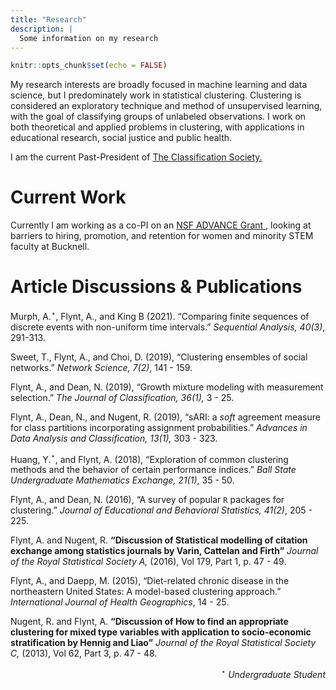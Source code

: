 ```yaml
---
title: "Research"
description: |
  Some information on my research
---
```


```r
knitr::opts_chunk$set(echo = FALSE)
```


My research interests are broadly focused in machine learning and data science, but I predominately work in statistical clustering. Clustering is considered an exploratory technique and method of unsupervised learning, with the goal of classifying groups of unlabeled observations. I work on both theoretical and applied problems in clustering, with applications in educational research, social justice and public health.

I am the current Past-President of  <a href="https://www.theclassificationsociety.org/"> The Classification Society. </a> 

# Current Work

Currently I am working as a co-PI on an <a href = "https://myweb.bucknell.edu/advance-bucknell"> NSF ADVANCE Grant </a>, looking at barriers to hiring, promotion, and retention for women and minority STEM faculty at Bucknell.

# Article Discussions & Publications
Murph, A.$^\star$, Flynt, A., and King B (2021). "Comparing finite sequences of discrete events with non-uniform time intervals." *Sequential Analysis, 40(3)*, 291-313.

Sweet, T., Flynt, A., and Choi, D. (2019), "Clustering ensembles of social networks." *Network Science, 7(2)*,  141 - 159.
 
Flynt, A., and Dean, N. (2019), "Growth mixture modeling with measurement selection." *The Journal of Classification, 36(1),* 3 - 25.

Flynt, A., Dean, N., and Nugent, R.  (2019), "sARI: a *soft* agreement measure for class partitions incorporating assignment probabilities." *Advances in Data Analysis and Classification, 13(1),*  303 - 323.

Huang, Y.$^\star$,  and Flynt, A. (2018), "Exploration of common clustering methods and the behavior of certain performance indices."  *Ball State Undergraduate Mathematics Exchange, 21(1)*, 35 - 50.

Flynt, A., and Dean, N. (2016), "A survey of popular `R` packages for clustering."  *Journal of Educational and  Behavioral Statistics, 41(2)*,  205 - 225.

Flynt, A. and Nugent, R. **"Discussion of Statistical modelling of citation exchange among statistics journals by Varin, Cattelan and  Firth"** *Journal of the Royal Statistical  Society A,* (2016), Vol 179, Part 1,  p. 47 - 49.


Flynt, A., and Daepp, M. (2015), "Diet-related chronic disease in the northeastern United States: A model-based clustering approach."  *International Journal of Health Geographics*, 14 - 25. 

Nugent, R. and Flynt, A. **"Discussion of How to find an appropriate clustering for mixed type variables with application to socio-economic stratification by Hennig and Liao"** *Journal of the Royal Statistical Society C,* (2013), Vol 62, Part 3, p. 47 - 48.

<p align = "right"> $^\star$ *Undergraduate Student* </p>